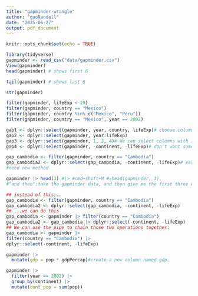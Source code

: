 ```yaml
---
title: "gapminder-wrangle"
author: "guoRandall"
date: "2025-06-27"
output: pdf_document
---
```


```r
knitr::opts_chunk$set(echo = TRUE)
```

```r
library(tidyverse)
gapminder <- read_csv("data/gapminder.csv")
View(gapminder)
head(gapminder) # shows first 6
```
```r
tail(gapminder) # shows last 6
```

```r
str(gapminder)
```
```r
filter(gapminder, lifeExp < 29)
filter(gapminder, country == "Mexico")
filter(gapminder, country %in% c("Mexico", "Peru"))
filter(gapminder, country == "Mexico", year == 2002)
```

```r
gap1 <- dplyr::select(gapminder, year, country, lifeExp)# choose column
gap2 <- dplyr::select(gapminder, year:lifeExp)
gap3 <- dplyr::select(gapminder, 1, 2, 4)# We can select columns with indices
gap4 <- dplyr::select(gapminder, -continent, -lifeExp)# don't want some column
```

```r
gap_cambodia <- filter(gapminder, country == "Cambodia")
gap_cambodia2 <- dplyr::select(gap_cambodia, -continent, -lifeExp)# easy to make mistake
#need new method
```

```r
gapminder |> head(3) #|> #cmd+shift+M #=head(gapminder, 3).
#"and then":take the gapminder data, and then give me the first three entries
```

```r
## instead of this...
gap_cambodia <- filter(gapminder, country == "Cambodia")
gap_cambodia2 <- dplyr::select(gap_cambodia, -continent, -lifeExp)
## ...we can do this
gap_cambodia <- gapminder |> filter(country == "Cambodia")
gap_cambodia2 <- gap_cambodia |> dplyr::select(-continent, -lifeExp)
## We can use the pipe to chain those two operations together:
gap_cambodia <- gapminder |>
filter(country == "Cambodia") |>
dplyr::select(-continent, -lifeExp)
```

```r
gapminder |>
  mutate(gdp = pop * gdpPercap)#create a new column named gdp.
```

```r
gapminder |>
  filter(year == 2002) |>
  group_by(continent) |>
  mutate(cont_pop = sum(pop))
```

